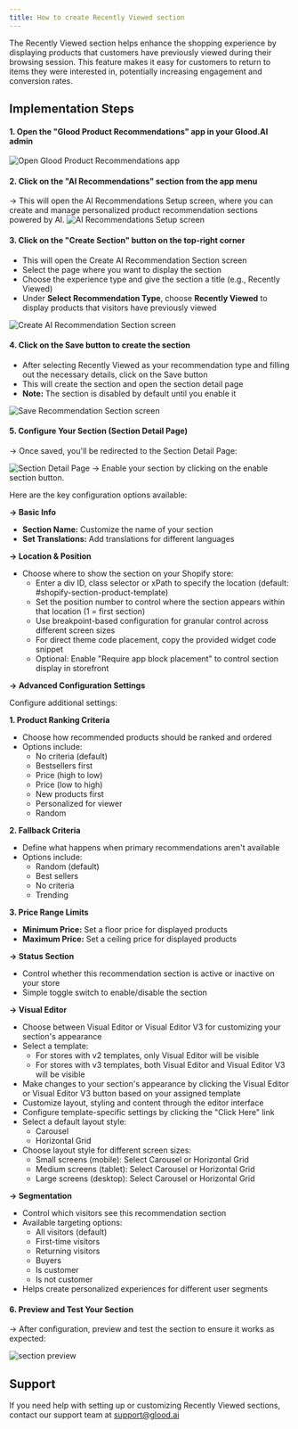 ```yaml
---
title: How to create Recently Viewed section
---
```


The Recently Viewed section helps enhance the shopping experience by displaying products that customers have previously viewed during their browsing session. This feature makes it easy for customers to return to items they were interested in, potentially increasing engagement and conversion rates.

## Implementation Steps

#### 1. Open the "Glood Product Recommendations" app in your Glood.AI admin
<img src="/images/checkout-upsell-01.png" alt="Open Glood Product Recommendations app" />

#### 2. Click on the "AI Recommendations" section from the app menu
→ This will open the AI Recommendations Setup screen, where you can create and manage personalized product recommendation sections powered by AI.
<img src="/images/section-setup-01.png" alt="AI Recommendations Setup screen" />

#### 3. Click on the "Create Section" button on the top-right corner
- This will open the Create AI Recommendation Section screen
- Select the page where you want to display the section
- Choose the experience type and give the section a title (e.g., Recently Viewed)
- Under **Select Recommendation Type**, choose **Recently Viewed** to display products that visitors have previously viewed
<img src="/images/section-setup-02.png" alt="Create AI Recommendation Section screen" />

#### 4. Click on the Save button to create the section
- After selecting Recently Viewed as your recommendation type and filling out the necessary details, click on the Save button
- This will create the section and open the section detail page
- **Note:** The section is disabled by default until you enable it
<img src="/images/section-setup-11.png" alt="Save Recommendation Section screen" />

#### 5. Configure Your Section (Section Detail Page)
→ Once saved, you'll be redirected to the Section Detail Page:

<img src="/images/section-setup-12.png" alt="Section Detail Page" />
→ Enable your section by clicking on the enable section button.

Here are the key configuration options available:

**→ Basic Info**
- **Section Name:** Customize the name of your section
- **Set Translations:** Add translations for different languages

**→ Location & Position**
- Choose where to show the section on your Shopify store:
  - Enter a div ID, class selector or xPath to specify the location (default: #shopify-section-product-template)
  - Set the position number to control where the section appears within that location (1 = first section)
  - Use breakpoint-based configuration for granular control across different screen sizes
  - For direct theme code placement, copy the provided widget code snippet
  - Optional: Enable "Require app block placement" to control section display in storefront

**→ Advanced Configuration Settings**

Configure additional settings:

**1. Product Ranking Criteria**
- Choose how recommended products should be ranked and ordered
- Options include:
  - No criteria (default)
  - Bestsellers first
  - Price (high to low)
  - Price (low to high)
  - New products first
  - Personalized for viewer
  - Random

**2. Fallback Criteria**
- Define what happens when primary recommendations aren't available
- Options include:
  - Random (default)
  - Best sellers
  - No criteria
  - Trending

**3. Price Range Limits**
- **Minimum Price:** Set a floor price for displayed products
- **Maximum Price:** Set a ceiling price for displayed products

**→ Status Section**
- Control whether this recommendation section is active or inactive on your store
- Simple toggle switch to enable/disable the section

**→ Visual Editor**
- Choose between Visual Editor or Visual Editor V3 for customizing your section's appearance
- Select a template:
  - For stores with v2 templates, only Visual Editor will be visible
  - For stores with v3 templates, both Visual Editor and Visual Editor V3 will be visible
- Make changes to your section's appearance by clicking the Visual Editor or Visual Editor V3 button based on your assigned template
- Customize layout, styling and content through the editor interface
- Configure template-specific settings by clicking the "Click Here" link
- Select a default layout style:
  - Carousel
  - Horizontal Grid
- Choose layout style for different screen sizes:
  - Small screens (mobile): Select Carousel or Horizontal Grid
  - Medium screens (tablet): Select Carousel or Horizontal Grid
  - Large screens (desktop): Select Carousel or Horizontal Grid

**→ Segmentation**
- Control which visitors see this recommendation section
- Available targeting options:
  - All visitors (default)
  - First-time visitors
  - Returning visitors 
  - Buyers
  - Is customer
  - Is not customer
- Helps create personalized experiences for different user segments

#### 6. Preview and Test Your Section
→ After configuration, preview and test the section to ensure it works as expected:

<img src="/images/section-setup-13.png" alt="section preview" />

## Support

If you need help with setting up or customizing Recently Viewed sections, contact our support team at support@glood.ai
